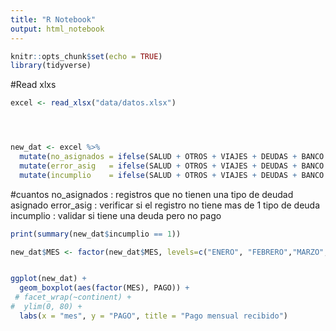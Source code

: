 ```yaml
---
title: "R Notebook"
output: html_notebook
---
```


```r
knitr::opts_chunk$set(echo = TRUE)
library(tidyverse)
```
#Read xlxs

```r

excel <- read_xlsx("data/datos.xlsx")




new_dat <- excel %>%
  mutate(no_asignados = ifelse(SALUD + OTROS + VIAJES + DEUDAS + BANCO == 1, 0, 1)) %>%
  mutate(error_asig   = ifelse(SALUD + OTROS + VIAJES + DEUDAS + BANCO > 1,TRUE, FALSE)) %>%
  mutate(incumplio    = ifelse(SALUD + OTROS + VIAJES + DEUDAS + BANCO == 1 & PAGO == 0,1, 0))

```

#cuantos 
no_asignados : registros que no tienen una tipo de deudad asignado 
error_asig   : verificar si el registro no tiene mas de 1 tipo de deuda
incumplio    : validar si tiene una deuda pero no pago 
```r
print(summary(new_dat$incumplio == 1))
```


```r

new_dat$MES <- factor(new_dat$MES, levels=c("ENERO", "FEBRERO","MARZO","ABRIL", "MAYO","JUNIO","JULIO","AGOSTO","SEPTIEMBRE","OCTUBRE","NOVIEMBRE","DICIEMBRE"), ordered=TRUE)


ggplot(new_dat) + 
  geom_boxplot(aes(factor(MES), PAGO)) +
 # facet_wrap(~continent) + 
#  ylim(0, 80) +
  labs(x = "mes", y = "PAGO", title = "Pago mensual recibido")
```


